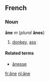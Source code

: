 ==French==
===Noun===
'''âne''' ''m'' (''plural'' '''ânes''')

#[[donkey]], [[ass]]

====Related terms====
*[[ânesse]]

[[fr:âne]]
[[nl:âne]]
